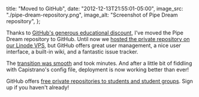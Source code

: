   title: "Moved to GitHub",
  date: "2012-12-13T21:55:01-05:00",
  image_src: "./pipe-dream-repository.png",
  image_alt: "Screenshot of Pipe Dream repository",
};

Thanks to [GitHub's generous educational discount](https://github.com/edu), I've moved the Pipe Dream repository to GitHub. Until now we [hosted the private repository on our Linode VPS](https://danoc.me/blog/pipe-dream-server/), but GitHub offers great user management, a nice user interface, a built-in wiki, and a fantastic issue tracker.

The [transition was smooth](http://kovshenin.com/2011/transfer-your-existing-git-repository-to-github/) and took minutes. And after a little bit of fiddling with Capistrano's config file, deployment is now working better than ever!

GitHub offers [free private repositories to students and student groups](https://github.com/edu). Sign up if you haven't already!
